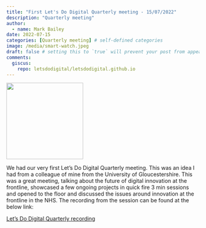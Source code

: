 ```yaml
---
title: "First Let's Do Digital Quarterly meeting - 15/07/2022"
description: "Quarterly meeting"
author:
  - name: Mark Bailey
date: 2022-07-15
categories: [Quarterly meeting] # self-defined categories
image: /media/smart-watch.jpeg
draft: false # setting this to `true` will prevent your post from appearing on your listing page until you're ready!
comments:
  giscus: 
    repo: letsdodigital/letsdodigital.github.io
---
```


![](/media/smart-watch.jpeg){height=200px fig-align="center" fig-alt="Smart watch on write with graphical display of a plot of data"}

We had our very first Let’s Do Digital Quarterly meeting. This was an idea I had from a colleague of mine from the University of Gloucestershire. This was a great meeting, talking about the future of digital innovation at the frontline, showcased a few ongoing projects in quick fire 3 min sessions and opened to the floor and discussed the issues around innovation at the frontline in the NHS. The recording from the session can be found at the below link:

[Let’s Do Digital Quarterly recording](https://www.youtube.com/watch?v=x6-jPJxEqp8&t=1186s)
